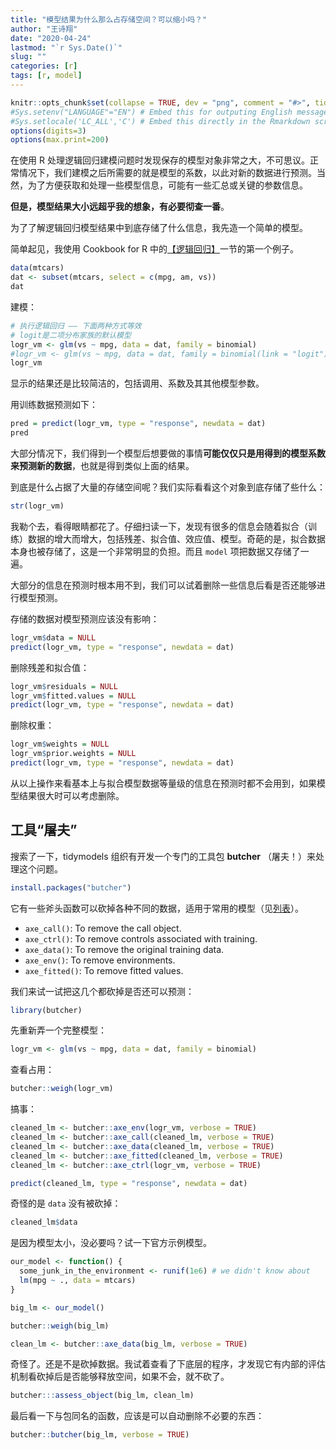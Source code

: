```yaml
---
title: "模型结果为什么那么占存储空间？可以缩小吗？"
author: "王诗翔"
date: "2020-04-24"
lastmod: "`r Sys.Date()`"
slug: ""
categories: [r]
tags: [r, model]
---
```


```r
knitr::opts_chunk$set(collapse = TRUE, dev = "png", comment = "#>", tidy = "styler")
#Sys.setenv("LANGUAGE"="EN") # Embed this for outputing English message
#Sys.setlocale('LC_ALL','C') # Embed this directly in the Rmarkdown script that contains the Chinese character comment
options(digits=3)
options(max.print=200)
```

在使用 R 处理逻辑回归建模问题时发现保存的模型对象非常之大，不可思议。正常情况下，我们建模之后所需要的就是模型的系数，以此对新的数据进行预测。当然，为了方便获取和处理一些模型信息，可能有一些汇总或关键的参数信息。

**但是，模型结果大小远超乎我的想象，有必要彻查一番**。

为了了解逻辑回归模型结果中到底存储了什么信息，我先造一个简单的模型。

简单起见，我使用 Cookbook for R 中的[【逻辑回归】](https://shixiangwang.gitee.io/cookbook-for-r-chinese/section-7.html#section-7.5)一节的第一个例子。

```r
data(mtcars)
dat <- subset(mtcars, select = c(mpg, am, vs))
dat
```


建模：

```r
# 执行逻辑回归 —— 下面两种方式等效
# logit是二项分布家族的默认模型
logr_vm <- glm(vs ~ mpg, data = dat, family = binomial)
#logr_vm <- glm(vs ~ mpg, data = dat, family = binomial(link = "logit"))
logr_vm
```

显示的结果还是比较简洁的，包括调用、系数及其其他模型参数。

用训练数据预测如下：

```r
pred = predict(logr_vm, type = "response", newdata = dat)
pred
```


大部分情况下，我们得到一个模型后想要做的事情**可能仅仅只是用得到的模型系数来预测新的数据**，也就是得到类似上面的结果。

到底是什么占据了大量的存储空间呢？我们实际看看这个对象到底存储了些什么：

```r
str(logr_vm)
```

我勒个去，看得眼睛都花了。仔细扫读一下，发现有很多的信息会随着拟合（训练）数据的增大而增大，包括残差、拟合值、效应值、模型。奇葩的是，拟合数据本身也被存储了，这是一个非常明显的负担。而且 `model` 项把数据又存储了一遍。

大部分的信息在预测时根本用不到，我们可以试着删除一些信息后看是否还能够进行模型预测。

存储的数据对模型预测应该没有影响：

```r
logr_vm$data = NULL
predict(logr_vm, type = "response", newdata = dat)
```

删除残差和拟合值：

```r
logr_vm$residuals = NULL
logr_vm$fitted.values = NULL
predict(logr_vm, type = "response", newdata = dat)
```

删除权重：

```r
logr_vm$weights = NULL
logr_vm$prior.weights = NULL
predict(logr_vm, type = "response", newdata = dat)
```

从以上操作来看基本上与拟合模型数据等量级的信息在预测时都不会用到，如果模型结果很大时可以考虑删除。

## 工具“屠夫”

搜索了一下，tidymodels 组织有开发一个专门的工具包 **butcher** （屠夫！）来处理这个问题。

```r
install.packages("butcher")
```

它有一些斧头函数可以砍掉各种不同的数据，适用于常用的模型（见[列表](https://tidymodels.github.io/butcher/articles/available-axe-methods.html)）。

- `axe_call()`: To remove the call object.
- `axe_ctrl()`: To remove controls associated with training.
- `axe_data()`: To remove the original training data.
- `axe_env()`: To remove environments.
- `axe_fitted()`: To remove fitted values.


我们来试一试把这几个都砍掉是否还可以预测：

```r
library(butcher)
```

先重新弄一个完整模型：

```r
logr_vm <- glm(vs ~ mpg, data = dat, family = binomial)
```

查看占用：

```r
butcher::weigh(logr_vm)
```

搞事：

```r
cleaned_lm <- butcher::axe_env(logr_vm, verbose = TRUE)
cleaned_lm <- butcher::axe_call(cleaned_lm, verbose = TRUE)
cleaned_lm <- butcher::axe_data(cleaned_lm, verbose = TRUE)
cleaned_lm <- butcher::axe_fitted(cleaned_lm, verbose = TRUE)
cleaned_lm <- butcher::axe_ctrl(logr_vm, verbose = TRUE)
```


```r
predict(cleaned_lm, type = "response", newdata = dat)
```


奇怪的是 `data` 没有被砍掉：

```r
cleaned_lm$data
```

是因为模型太小，没必要吗？试一下官方示例模型。

```r
our_model <- function() {
  some_junk_in_the_environment <- runif(1e6) # we didn't know about
  lm(mpg ~ ., data = mtcars) 
}
```

```r
big_lm <- our_model()
```

```r
butcher::weigh(big_lm)
```

```r
clean_lm <- butcher::axe_data(big_lm, verbose = TRUE)
```

奇怪了。还是不是砍掉数据。我试着查看了下底层的程序，才发现它有内部的评估机制看砍掉后是否能够释放空间，如果不会，就不砍了。

```r
butcher:::assess_object(big_lm, clean_lm)
```

最后看一下与包同名的函数，应该是可以自动删除不必要的东西：

```r
butcher::butcher(big_lm, verbose = TRUE)
```

